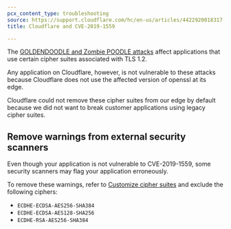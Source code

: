 ```yaml
---
pcx_content_type: troubleshooting
source: https://support.cloudflare.com/hc/en-us/articles/4422920018317-Cloudflare-and-CVE-2019-1559
title: Cloudflare and CVE-2019-1559

---
```


The [GOLDENDOODLE and Zombie POODLE attacks](https://www.tripwire.com/state-of-security/vulnerability-management/zombie-poodle-goldendoodle/) affect applications that use certain cipher suites associated with TLS 1.2.

Any application on Cloudflare, however, is not vulnerable to these attacks because Cloudflare does not use the affected version of openssl at its edge.

Cloudflare could not remove these cipher suites from our edge by default because we did not want to break customer applications using legacy cipher suites.

## Remove warnings from external security scanners

Even though your application is not vulnerable to CVE-2019-1559, some security scanners may flag your application erroneously.

To remove these warnings, refer to [Customize cipher suites](/ssl/edge-certificates/additional-options/cipher-suites/customize-cipher-suites/) and exclude the following ciphers:

* `ECDHE-ECDSA-AES256-SHA384`
* `ECDHE-ECDSA-AES128-SHA256`
* `ECDHE-RSA-AES256-SHA384`
